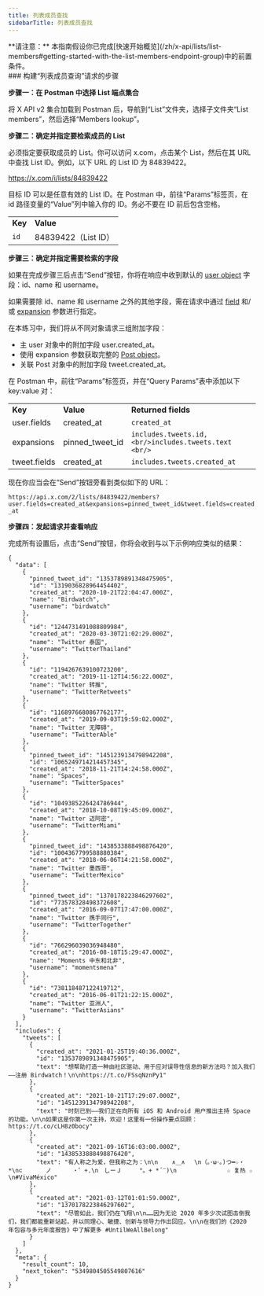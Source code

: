 ```yaml
---
title: 列表成员查找
sidebarTitle: 列表成员查找
---
```



<Note>
  **请注意：** 本指南假设你已完成[快速开始概览](/zh/x-api/lists/list-members#getting-started-with-the-list-members-endpoint-group)中的前置条件。
</Note>

<div id="steps-to-build-a-list-members-lookup-request">
  ### 构建“列表成员查询”请求的步骤
</div>

**步骤一：在 Postman 中选择 List 端点集合**

将 X API v2 集合加载到 Postman 后，导航到“List”文件夹，选择子文件夹“List members”，然后选择“Members lookup”。
 

**步骤二：确定并指定要检索成员的 List**

必须指定要获取成员的 List。你可以访问 x.com，点击某个 List，然后在其 URL 中查找 List ID。例如，以下 URL 的 List ID 为 84839422。

https://x.com/i/lists/84839422

目标 ID 可以是任意有效的 List ID。在 Postman 中，前往“Params”标签页，在 id 路径变量的“Value”列中输入你的 ID。务必不要在 ID 前后包含空格。

|     |     |
| :--- | :--- |
| **Key** | **Value** |
| `id` | 84839422（List ID） |

**步骤三：确定并指定需要检索的字段**

如果在完成步骤三后点击“Send”按钮，你将在响应中收到默认的 [user object](/zh/x-api/fundamentals/data-dictionary#user) 字段：id、name 和 username。

如果需要除 id、name 和 username 之外的其他字段，需在请求中通过 [field](/zh/x-api/fundamentals/fields) 和/或 [expansion](/zh/x-api/fundamentals/expansions) 参数进行指定。

在本练习中，我们将从不同对象请求三组附加字段：

- 主 user 对象中的附加字段 user.created\_at。
- 使用 expansion 参数获取完整的 [Post object](/zh/x-api/fundamentals/data-dictionary#tweet)。
- 关联 Post 对象中的附加字段 tweet.created\_at。

在 Postman 中，前往“Params”标签页，并在“Query Params”表中添加以下 key:value 对：

|     |     |     |
| :--- | :--- | :--- |
| **Key** | **Value** | **Returned fields** |
| user.fields | created\_at | `created_at` |
| expansions | pinned\_tweet\_id | `includes.tweets.id,  <br/>includes.tweets.text  <br/>` |
| tweet.fields | created\_at | `includes.tweets.created_at` |

现在你应当会在“Send”按钮旁看到类似如下的 URL：

`https://api.x.com/2/lists/84839422/members?user.fields=created_at&expansions=pinned_tweet_id&tweet.fields=created_at`

**步骤四：发起请求并查看响应**

完成所有设置后，点击“Send”按钮，你将会收到与以下示例响应类似的结果：

```
{
  "data": [
    {
      "pinned_tweet_id": "1353789891348475905",
      "id": "1319036828964454402",
      "created_at": "2020-10-21T22:04:47.000Z",
      "name": "Birdwatch",
      "username": "birdwatch"
    },
    {
      "id": "1244731491088809984",
      "created_at": "2020-03-30T21:02:29.000Z",
      "name": "Twitter 泰国",
      "username": "TwitterThailand"
    },
    {
      "id": "1194267639100723200",
      "created_at": "2019-11-12T14:56:22.000Z",
      "name": "Twitter 转推",
      "username": "TwitterRetweets"
    },
    {
      "id": "1168976680867762177",
      "created_at": "2019-09-03T19:59:02.000Z",
      "name": "Twitter 无障碍",
      "username": "TwitterAble"
    },
    {
      "pinned_tweet_id": "1451239134798942208",
      "id": "1065249714214457345",
      "created_at": "2018-11-21T14:24:58.000Z",
      "name": "Spaces",
      "username": "TwitterSpaces"
    },
    {
      "id": "1049385226424786944",
      "created_at": "2018-10-08T19:45:09.000Z",
      "name": "Twitter 迈阿密",
      "username": "TwitterMiami"
    },
    {
      "pinned_tweet_id": "1438533888498876420",
      "id": "1004367799588880384",
      "created_at": "2018-06-06T14:21:58.000Z",
      "name": "Twitter 墨西哥",
      "username": "TwitterMexico"
    },
    {
      "pinned_tweet_id": "1370178223846297602",
      "id": "773578328498372608",
      "created_at": "2016-09-07T17:47:00.000Z",
      "name": "Twitter 携手同行",
      "username": "TwitterTogether"
    },
    {
      "id": "766296039036948480",
      "created_at": "2016-08-18T15:29:47.000Z",
      "name": "Moments 中东和北非",
      "username": "momentsmena"
    },
    {
      "id": "738118487122419712",
      "created_at": "2016-06-01T21:22:15.000Z",
      "name": "Twitter 亚洲人",
      "username": "TwitterAsians"
    }
  ],
  "includes": {
    "tweets": [
      {
        "created_at": "2021-01-25T19:40:36.000Z",
        "id": "1353789891348475905",
        "text": "想帮助打造一种由社区驱动、用于应对误导性信息的新方法吗？加入我们——注册 Birdwatch！\n\nhttps://t.co/FSsqNznPy1"
      },
      {
        "created_at": "2021-10-21T17:29:07.000Z",
        "id": "1451239134798942208",
        "text": "时刻已到——我们正在向所有 iOS 和 Android 用户推出主持 Space 的功能。\n\n如果这是你第一次主持，欢迎！这里有一份操作要点回顾：https://t.co/cLH8z0bocy"
      },
      {
        "created_at": "2021-09-16T16:03:00.000Z",
        "id": "1438533888498876420",
        "text": "有人称之为爱，但我称之为：\n\n‌    ∧＿∧　 \n（｡･ω･｡)つ━☆・*\n⊂     　ノ 　　　・゜+.\n　しーＪ　　　°。+ *´¨)\n　　　　　 　　　☆ 复热 ☆ \n#VivaMéxico"
      },
      {
        "created_at": "2021-03-12T01:01:59.000Z",
        "id": "1370178223846297602",
        "text": "尽管如此，我们仍在飞翔\n\n……因为无论 2020 年多少次试图击倒我们，我们都能重新站起，并以同理心、敏捷、创新与领导力作出回应。\n\n在我们的《2020 年包容与多元年度报告》中了解更多 #UntilWeAllBelong"
      }
    ]
  },
  "meta": {
    "result_count": 10,
    "next_token": "5349804505549807616"
  }
}
```
